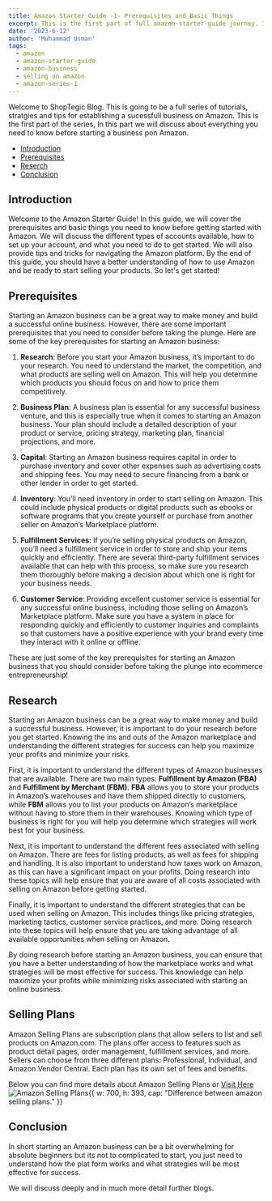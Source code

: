 ```yaml
---
title: Amazon Starter Guide -1- Prerequisites and Basic Things
excerpt: This is the first part of full amazon-starter-guide journey. In this blog we will discuss about all the prerequisites andand basic things you need to know before starting your amazon business.
date: '2023-6-12'
author: 'Muhammad Usman'
tags:
  - amazon
  - amazon-starter-guide
  - amazon-business
  - selling on amazon
  - amazon-series-1
---
```


Welcome to ShopTegic Blog. This is going to  be a full series of tutorials, stratgies and tips for establishing a sucessfull business on Amazon. This is the first part of the series, In this part we will discuss about everything you need to know before starting a business pon Amazon.

<TableOfContents>

- [Introduction](#introduction)
- [Prerequisites](#prerequisites)
- [Reserch](#research)
- [Conclusion](#conclusion)

</TableOfContents>

## Introduction

 Welcome to the Amazon Starter Guide! In this guide, we will cover the prerequisites and basic things you need to know before getting started with Amazon. We will discuss the different types of accounts available, how to set up your account, and what you need to do to get started. We will also provide tips and tricks for navigating the Amazon platform. By the end of this guide, you should have a better understanding of how to use Amazon and be ready to start selling your products. So let's get started!

## Prerequisites

Starting an Amazon business can be a great way to make money and build a successful online business. However, there are some important prerequisites that you need to consider before taking the plunge. Here are some of the key prerequisites for starting an Amazon business:

1. **Research**: Before you start your Amazon business, it’s important to do your research. You need to understand the market, the competition, and what products are selling well on Amazon. This will help you determine which products you should focus on and how to price them competitively.

2. **Business Plan**: A business plan is essential for any successful business venture, and this is especially true when it comes to starting an Amazon business. Your plan should include a detailed description of your product or service, pricing strategy, marketing plan, financial projections, and more.

3. **Capital**: Starting an Amazon business requires capital in order to purchase inventory and cover other expenses such as advertising costs and shipping fees. You may need to secure financing from a bank or other lender in order to get started.

4. **Inventory**: You’ll need inventory in order to start selling on Amazon. This could include physical products or digital products such as ebooks or software programs that you create yourself or purchase from another seller on Amazon’s Marketplace platform. 

5. **Fulfillment Services**: If you’re selling physical products on Amazon, you’ll need a fulfillment service in order to store and ship your items quickly and efficiently. There are several third-party fulfillment services available that can help with this process, so make sure you research them thoroughly before making a decision about which one is right for your business needs. 

6. **Customer Service**: Providing excellent customer service is essential for any successful online business, including those selling on Amazon’s Marketplace platform. Make sure you have a system in place for responding quickly and efficiently to customer inquiries and complaints so that customers have a positive experience with your brand every time they interact with it online or offline. 

These are just some of the key prerequisites for starting an Amazon business that you should consider before taking the plunge into ecommerce entrepreneurship!

## Research

Starting an Amazon business can be a great way to make money and build a successful business. However, it is important to do your research before you get started. Knowing the ins and outs of the Amazon marketplace and understanding the different strategies for success can help you maximize your profits and minimize your risks.

First, it is important to understand the different types of Amazon businesses that are available. There are two main types: **Fulfillment by Amazon (FBA)** and **Fulfillment by Merchant (FBM)**. **FBA** allows you to store your products in Amazon’s warehouses and have them shipped directly to customers, while **FBM** allows you to list your products on Amazon’s marketplace without having to store them in their warehouses. Knowing which type of business is right for you will help you determine which strategies will work best for your business.

Next, it is important to understand the different fees associated with selling on Amazon. There are fees for listing products, as well as fees for shipping and handling. It is also important to understand how taxes work on Amazon, as this can have a significant impact on your profits. Doing research into these topics will help ensure that you are aware of all costs associated with selling on Amazon before getting started.

Finally, it is important to understand the different strategies that can be used when selling on Amazon. This includes things like pricing strategies, marketing tactics, customer service practices, and more. Doing research into these topics will help ensure that you are taking advantage of all available opportunities when selling on Amazon.

By doing research before starting an Amazon business, you can ensure that you have a better understanding of how the marketplace works and what strategies will be most effective for success. This knowledge can help maximize your profits while minimizing risks associated with starting an online business.

## Selling Plans

Amazon Selling Plans are subscription plans that allow sellers to list and sell products on Amazon.com. The plans offer access to features such as product detail pages, order management, fulfillment services, and more. Sellers can choose from three different plans: Professional, Individual, and Amazon Vendor Central. Each plan has its own set of fees and benefits.

Below you can find more details about Amazon Selling Plans or [Visit Here](https://sell.amazon.com/pricing#selling-plans)
![Amazon Selling Plans{{ w: 700, h: 393, cap: "Difference between amazon selling plans." }}](/images/amazon-starter-guide/amazon_plans.png)

## Conclusion

In short starting an Amazon business can be a bit overwhelming for absolute beginners but its not to complicated to start, you just need to understand how the plat form works and what strategies will be most effective for success.

We will discuss deeply and in much more detail further blogs.